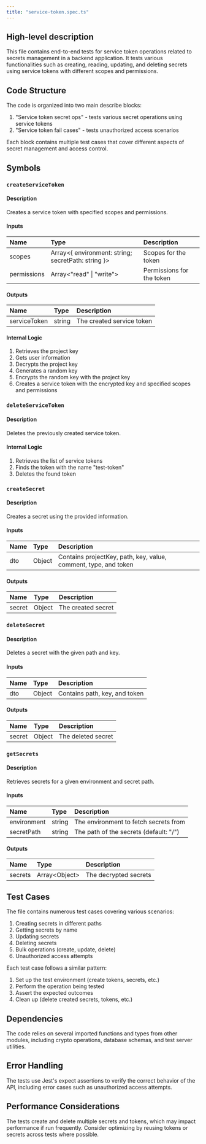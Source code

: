 ```yaml
---
title: "service-token.spec.ts"
---
```


## High-level description
This file contains end-to-end tests for service token operations related to secrets management in a backend application. It tests various functionalities such as creating, reading, updating, and deleting secrets using service tokens with different scopes and permissions.

## Code Structure
The code is organized into two main describe blocks:
1. "Service token secret ops" - tests various secret operations using service tokens
2. "Service token fail cases" - tests unauthorized access scenarios

Each block contains multiple test cases that cover different aspects of secret management and access control.

## Symbols

### `createServiceToken`
#### Description
Creates a service token with specified scopes and permissions.

#### Inputs
| Name | Type | Description |
|:-----|:-----|:------------|
| scopes | Array&lt;{ environment: string; secretPath: string }&gt; | Scopes for the token |
| permissions | Array&lt;"read" \| "write"&gt; | Permissions for the token |

#### Outputs
| Name | Type | Description |
|:-----|:-----|:------------|
| serviceToken | string | The created service token |

#### Internal Logic
1. Retrieves the project key
2. Gets user information
3. Decrypts the project key
4. Generates a random key
5. Encrypts the random key with the project key
6. Creates a service token with the encrypted key and specified scopes and permissions

### `deleteServiceToken`
#### Description
Deletes the previously created service token.

#### Internal Logic
1. Retrieves the list of service tokens
2. Finds the token with the name "test-token"
3. Deletes the found token

### `createSecret`
#### Description
Creates a secret using the provided information.

#### Inputs
| Name | Type | Description |
|:-----|:-----|:------------|
| dto | Object | Contains projectKey, path, key, value, comment, type, and token |

#### Outputs
| Name | Type | Description |
|:-----|:-----|:------------|
| secret | Object | The created secret |

### `deleteSecret`
#### Description
Deletes a secret with the given path and key.

#### Inputs
| Name | Type | Description |
|:-----|:-----|:------------|
| dto | Object | Contains path, key, and token |

#### Outputs
| Name | Type | Description |
|:-----|:-----|:------------|
| secret | Object | The deleted secret |

### `getSecrets`
#### Description
Retrieves secrets for a given environment and secret path.

#### Inputs
| Name | Type | Description |
|:-----|:-----|:------------|
| environment | string | The environment to fetch secrets from |
| secretPath | string | The path of the secrets (default: "/") |

#### Outputs
| Name | Type | Description |
|:-----|:-----|:------------|
| secrets | Array&lt;Object&gt; | The decrypted secrets |

## Test Cases
The file contains numerous test cases covering various scenarios:
1. Creating secrets in different paths
2. Getting secrets by name
3. Updating secrets
4. Deleting secrets
5. Bulk operations (create, update, delete)
6. Unauthorized access attempts

Each test case follows a similar pattern:
1. Set up the test environment (create tokens, secrets, etc.)
2. Perform the operation being tested
3. Assert the expected outcomes
4. Clean up (delete created secrets, tokens, etc.)

## Dependencies
The code relies on several imported functions and types from other modules, including crypto operations, database schemas, and test server utilities.

## Error Handling
The tests use Jest's expect assertions to verify the correct behavior of the API, including error cases such as unauthorized access attempts.

## Performance Considerations
The tests create and delete multiple secrets and tokens, which may impact performance if run frequently. Consider optimizing by reusing tokens or secrets across tests where possible.